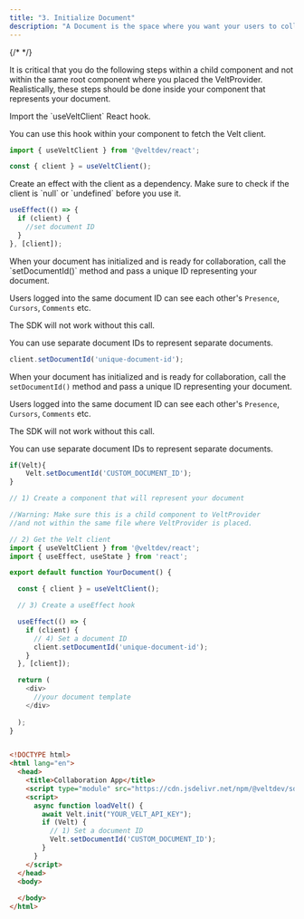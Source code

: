 ```yaml
---
title: "3. Initialize Document"
description: "A Document is the space where you want your users to collaborate. For a design tool it's the canvas. For a video editor, it's the editor. For a documentation tool, it's the document etc. A document is like a virtual house. Users in the same virtual house can see and interact with each other."
---
```

{/* <script>var SUPERFLOW_TOOLBAR_API_KEY="aU1MxKP0rca2UXwKi8bl"; var SUPERFLOW_TOOLBAR_PROJECT_ID="8447060215973283";</script> */}


<Tabs>
  <Tab title="React / Next.js">

<Warning>It is critical that you do the following steps within a child component and not within the same root component where you placed the VeltProvider.</Warning> 
<Info>Realistically, these steps should be done inside your component that represents your document.</Info>


<Steps titleSize="h2">

<Step title="Get the Velt client">
Import the `useVeltClient` React hook.

You can use this hook within your component to fetch the Velt client.


```js
import { useVeltClient } from '@veltdev/react';
```

```js
const { client } = useVeltClient();
```
</Step>

<Step title="Create a useEffect hook">
Create an effect with the client as a dependency.
Make sure to check if the client is `null` or `undefined` before you use it.

```js
useEffect(() => {
  if (client) {
    //set document ID
  }
}, [client]);
```

</Step>

<Step title="Set a document ID">
When your document has initialized and is ready for collaboration, call the `setDocumentId()` method and pass a unique ID representing your document.

Users logged into the same document ID can see each other's `Presence`, `Cursors`, `Comments` etc. 

The SDK will not work without this call.

You can use separate document IDs to represent separate documents.


```js
client.setDocumentId('unique-document-id');
```
</Step>

</Steps>






  </Tab>
  <Tab title="HTML">

<Steps titleSize="h2">
<Step title="Set a Document ID">

When your document has initialized and is ready for collaboration, call the `setDocumentId()` method and pass a unique ID representing your document.

Users logged into the same document ID can see each other's `Presence`, `Cursors`, `Comments` etc. 

The SDK will not work without this call.

You can use separate document IDs to represent separate documents.

```js
if(Velt){
    Velt.setDocumentId('CUSTOM_DOCUMENT_ID');
}
```
</Step>
<Step title="You're Done!">

</Step>
</Steps>


  </Tab>
</Tabs>

<RequestExample>

```js React / Next.js
// 1) Create a component that will represent your document 

//Warning: Make sure this is a child component to VeltProvider 
//and not within the same file where VeltProvider is placed.

// 2) Get the Velt client
import { useVeltClient } from '@veltdev/react';
import { useEffect, useState } from 'react';

export default function YourDocument() {

  const { client } = useVeltClient();

  // 3) Create a useEffect hook

  useEffect(() => {
    if (client) {
      // 4) Set a document ID
      client.setDocumentId('unique-document-id');
    }
  }, [client]);

  return (
    <div>
      //your document template
    </div>
    
  );
}
```



```html HTML

<!DOCTYPE html>
<html lang="en">
  <head>
    <title>Collaboration App</title>
    <script type="module" src="https://cdn.jsdelivr.net/npm/@veltdev/sdk@1.0.11/velt.js" onload="loadVelt()"></script>
    <script>
      async function loadVelt() {
        await Velt.init("YOUR_VELT_API_KEY");
        if (Velt) {
          // 1) Set a document ID
          Velt.setDocumentId('CUSTOM_DOCUMENT_ID');
        }       
      }
    </script>
  </head>
  <body>
    
  </body>
</html>
```

</RequestExample>
